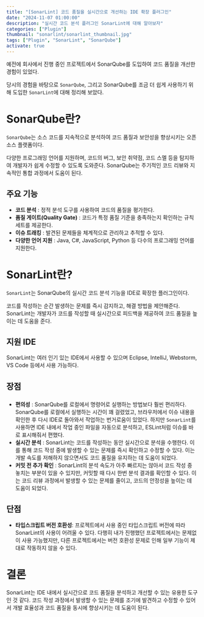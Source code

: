 ```yaml
---
title: "[SonarLint] 코드 품질을 실시간으로 개선하는 IDE 확장 플러그인"
date: "2024-11-07 01:00:00"
description: "실시간 코드 분석 플러그인 SonarLint에 대해 알아보자"
categories: ["Plugin"]
thumbnail: "sonarlint/sonarlint_thumbnail.jpg"
tags: ["Plugin", "SonarLint", "SonarQube"]
activate: true
---
```


예전에 회사에서 진행 중인 프로젝트에서 SonarQube를 도입하여 코드 품질을 개선한 경험이 있었다.

당시의 경험을 바탕으로 `SonarQube`, 그리고 SonarQube를 조금 더 쉽게 사용하기 위해 도입한 `SonarLint`에 대해 정리해 보았다.

# SonarQube란?

`SonarQube`는 소스 코드를 지속적으로 분석하여 코드 품질과 보안성을 향상시키는 오픈 소스 플랫폼이다.

다양한 프로그래밍 언어를 지원하며, 코드의 버그, 보안 취약점, 코드 스멜 등을 탐지하여 개발자가 쉽게 수정할 수 있도록 도와준다. SonarQube는 주기적인 코드 리뷰와 지속적인 통합 과정에서 도움이 된다.

## 주요 기능

- **코드 분석** : 정적 분석 도구를 사용하여 코드의 품질을 평가한다.
- **품질 게이트(Quality Gate)** : 코드가 특정 품질 기준을 충족하는지 확인하는 규칙 세트를 제공한다.
- **이슈 트래킹** : 발견된 문제들을 체계적으로 관리하고 추적할 수 있다.
- **다양한 언어 지원** : Java, C#, JavaScript, Python 등 다수의 프로그래밍 언어를 지원한다.

# SonarLint란?

`SonarLint`는 SonarQube의 실시간 코드 분석 기능을 IDE로 확장한 플러그인이다.

코드를 작성하는 순간 발생하는 문제를 즉시 감지하고, 해결 방법을 제안해준다. SonarLint는 개발자가 코드를 작성할 때 실시간으로 피드백을 제공하여 코드 품질을 높이는 데 도움을 준다.

## 지원 IDE

SonarLint는 여러 인기 있는 IDE에서 사용할 수 있으며 Eclipse, IntelliJ, Webstorm, VS Code 등에서 사용 가능하다.

## 장점

###

- **편의성** : SonarQube를 로컬에서 명령어로 실행하는 방법보다 훨씬 편리하다. SonarQube를 로컬에서 실행하는 시간이 꽤 걸렸었고, 브라우저에서 이슈 내용을 확인한 후 다시 IDE로 돌아와서 작업하는 번거로움이 있었다. 하지만 `SonarLint`를 사용하면 IDE 내에서 작업 중인 파일을 자동으로 분석하고, ESLint처럼 이슈를 바로 표시해줘서 편했다.
- **실시간 분석** : SonarLint는 코드를 작성하는 동안 실시간으로 분석을 수행한다. 이를 통해 코드 작성 중에 발생할 수 있는 문제를 즉시 확인하고 수정할 수 있다. 이는 개발 속도를 저해하지 않으면서도 코드 품질을 유지하는 데 도움이 되었다.
- **커밋 전 추가 확인** : SonarLint의 분석 속도가 아주 빠르지는 않아서 코드 작성 중 놓치는 부분이 있을 수 있지만, 커밋할 때 다시 한번 분석 결과를 확인할 수 있다. 이는 코드 리뷰 과정에서 발생할 수 있는 문제를 줄이고, 코드의 안정성을 높이는 데 도움이 되었다.

## 단점

- **타입스크립트 버전 호환성**: 프로젝트에서 사용 중인 타입스크립트 버전에 따라 SonarLint의 사용이 어려울 수 있다.
  다행히 내가 진행했던 프로젝트에서는 문제없이 사용 가능했지만, 다른 프로젝트에서는 버전 호환성 문제로 인해 일부 기능이 제대로 작동하지 않을 수 있다.

# 결론

SonarLint는 IDE 내에서 실시간으로 코드 품질을 분석하고 개선할 수 있는 유용한 도구인 것 같다. 코드 작성 과정에서 발생할 수 있는 문제를 조기에 발견하고 수정할 수 있어서 개발 효율성과 코드 품질을 동시에 향상시키는 데 도움이 된다.

